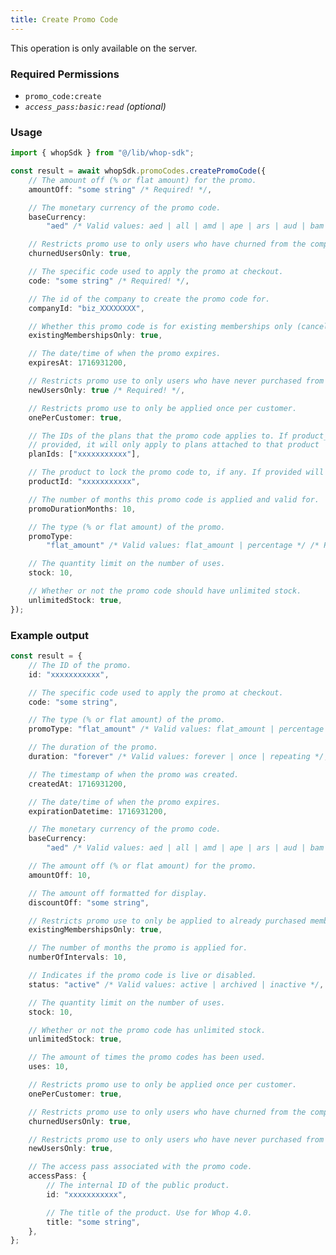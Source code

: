 ```yaml
---
title: Create Promo Code
---
```

<Note>This operation is only available on the server.</Note>

### Required Permissions
 - `promo_code:create`
 - _`access_pass:basic:read` (optional)_

### Usage

```typescript
import { whopSdk } from "@/lib/whop-sdk";

const result = await whopSdk.promoCodes.createPromoCode({
	// The amount off (% or flat amount) for the promo.
	amountOff: "some string" /* Required! */,

	// The monetary currency of the promo code.
	baseCurrency:
		"aed" /* Valid values: aed | all | amd | ape | ars | aud | bam | bgn | bhd | bob | brl | bsd | btc | cad | chf | clp | cop | crc | czk | dkk | dop | dzd | egp | etb | eth | eur | gbp | ghs | gmd | gtq | gyd | hkd | huf | idr | ils | inr | jmd | jod | jpy | kes | khr | krw | kwd | lkr | mad | mdl | mga | mkd | mnt | mop | mur | mxn | myr | nad | ngn | nok | nzd | omr | pen | php | pkr | pln | pyg | qar | ron | rsd | rub | rwf | sar | sek | sgd | thb | tnd | try | ttd | twd | tzs | usd | uyu | uzs | vnd | xcd | xof | zar */ /* Required! */,

	// Restricts promo use to only users who have churned from the company before.
	churnedUsersOnly: true,

	// The specific code used to apply the promo at checkout.
	code: "some string" /* Required! */,

	// The id of the company to create the promo code for.
	companyId: "biz_XXXXXXXX",

	// Whether this promo code is for existing memberships only (cancelations)
	existingMembershipsOnly: true,

	// The date/time of when the promo expires.
	expiresAt: 1716931200,

	// Restricts promo use to only users who have never purchased from the company before.
	newUsersOnly: true /* Required! */,

	// Restricts promo use to only be applied once per customer.
	onePerCustomer: true,

	// The IDs of the plans that the promo code applies to. If product_id is
	// provided, it will only apply to plans attached to that product
	planIds: ["xxxxxxxxxxx"],

	// The product to lock the promo code to, if any. If provided will filter out any plan ids not attached to this product
	productId: "xxxxxxxxxxx",

	// The number of months this promo code is applied and valid for.
	promoDurationMonths: 10,

	// The type (% or flat amount) of the promo.
	promoType:
		"flat_amount" /* Valid values: flat_amount | percentage */ /* Required! */,

	// The quantity limit on the number of uses.
	stock: 10,

	// Whether or not the promo code should have unlimited stock.
	unlimitedStock: true,
});

```

### Example output

```typescript
const result = {
	// The ID of the promo.
	id: "xxxxxxxxxxx",

	// The specific code used to apply the promo at checkout.
	code: "some string",

	// The type (% or flat amount) of the promo.
	promoType: "flat_amount" /* Valid values: flat_amount | percentage */,

	// The duration of the promo.
	duration: "forever" /* Valid values: forever | once | repeating */,

	// The timestamp of when the promo was created.
	createdAt: 1716931200,

	// The date/time of when the promo expires.
	expirationDatetime: 1716931200,

	// The monetary currency of the promo code.
	baseCurrency:
		"aed" /* Valid values: aed | all | amd | ape | ars | aud | bam | bgn | bhd | bob | brl | bsd | btc | cad | chf | clp | cop | crc | czk | dkk | dop | dzd | egp | etb | eth | eur | gbp | ghs | gmd | gtq | gyd | hkd | huf | idr | ils | inr | jmd | jod | jpy | kes | khr | krw | kwd | lkr | mad | mdl | mga | mkd | mnt | mop | mur | mxn | myr | nad | ngn | nok | nzd | omr | pen | php | pkr | pln | pyg | qar | ron | rsd | rub | rwf | sar | sek | sgd | thb | tnd | try | ttd | twd | tzs | usd | uyu | uzs | vnd | xcd | xof | zar */,

	// The amount off (% or flat amount) for the promo.
	amountOff: 10,

	// The amount off formatted for display.
	discountOff: "some string",

	// Restricts promo use to only be applied to already purchased memberships.
	existingMembershipsOnly: true,

	// The number of months the promo is applied for.
	numberOfIntervals: 10,

	// Indicates if the promo code is live or disabled.
	status: "active" /* Valid values: active | archived | inactive */,

	// The quantity limit on the number of uses.
	stock: 10,

	// Whether or not the promo code has unlimited stock.
	unlimitedStock: true,

	// The amount of times the promo codes has been used.
	uses: 10,

	// Restricts promo use to only be applied once per customer.
	onePerCustomer: true,

	// Restricts promo use to only users who have churned from the company before.
	churnedUsersOnly: true,

	// Restricts promo use to only users who have never purchased from the company before.
	newUsersOnly: true,

	// The access pass associated with the promo code.
	accessPass: {
		// The internal ID of the public product.
		id: "xxxxxxxxxxx",

		// The title of the product. Use for Whop 4.0.
		title: "some string",
	},
};

```
